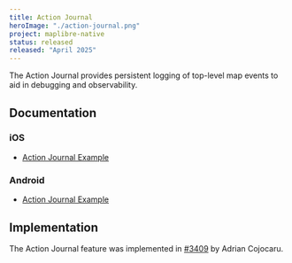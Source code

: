```yaml
---
title: Action Journal
heroImage: "./action-journal.png"
project: maplibre-native
status: released
released: "April 2025"
---
```


The Action Journal provides persistent logging of top-level map events to aid in debugging and observability.

## Documentation

### iOS

- [Action Journal Example](https://maplibre.org/maplibre-native/ios/latest/documentation/maplibre-native-for-ios/actionjournalexample/)

### Android

- [Action Journal Example](https://maplibre.org/maplibre-native/android/examples/observability/action-journal/)

## Implementation

The Action Journal feature was implemented in [#3409](https://github.com/maplibre/maplibre-native/pull/3409) by Adrian Cojocaru.
